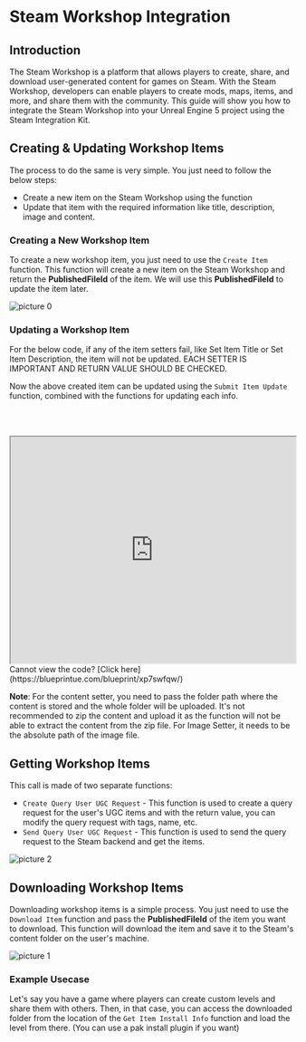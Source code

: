 
# Steam Workshop Integration

## Introduction

The Steam Workshop is a platform that allows players to create, share, and download user-generated content for games on Steam. With the Steam Workshop, developers can enable players to create mods, maps, items, and more, and share them with the community. This guide will show you how to integrate the Steam Workshop into your Unreal Engine 5 project using the Steam Integration Kit.

## Creating & Updating Workshop Items

The process to do the same is very simple. You just need to follow the below steps:

- Create a new item on the Steam Workshop using the function
- Update that item with the required information like title, description, image and content.

### Creating a New Workshop Item

To create a new workshop item, you just need to use the `Create Item` function. This function will create a new item on the Steam Workshop and return the **PublishedFileId** of the item. We will use this **PublishedFileId** to update the item later.

![picture 0](../../images/38f2bc1283cb205b56c60a242cc17c0c2f39f8808a23463662b2b0ce9e39b7a7.png)  

### Updating a Workshop Item

<Callout type="warning">
    For the below code, if any of the item setters fail, like Set Item Title or Set Item Description, the item will not be updated. EACH SETTER IS IMPORTANT AND RETURN VALUE SHOULD BE CHECKED.
</Callout>


Now the above created item can be updated using the `Submit Item Update` function, combined with the functions for updating each info.

<br></br>

<iframe src="https://blueprintue.com/render/xp7swfqw/" scrolling="no" allowfullscreen width="100%" height="400px"></iframe>
Cannot view the code? [Click here](https://blueprintue.com/blueprint/xp7swfqw/)


**Note**: For the content setter, you need to pass the folder path where the content is stored and the whole folder will be uploaded. It's not recommended to zip the content and upload it as the function will not be able to extract the content from the zip file. For Image Setter, it needs to be the absolute path of the image file.

## Getting Workshop Items

This call is made of two separate functions:

- `Create Query User UGC Request` - This function is used to create a query request for the user's UGC items and with the return value, you can modify the query request with tags, name, etc.
- `Send Query User UGC Request` - This function is used to send the query request to the Steam backend and get the items.

![picture 2](../../images/0839aa1e62dd340077090efa2d01526f472c25d3452e2bc5c4c078df25349ccd.png)  


## Downloading Workshop Items

Downloading workshop items is a simple process. You just need to use the `Download Item` function and pass the **PublishedFileId** of the item you want to download. This function will download the item and save it to the Steam's content folder on the user's machine.

![picture 1](../../images/bd17db721025044e4c72d6f7aa261988cf841676017660517877ffc5433902e5.png)  

### Example Usecase

Let's say you have a game where players can create custom levels and share them with others. Then, in that case, you can access the downloaded folder from the location of the `Get Item Install Info` function and load the level from there. (You can use a pak install plugin if you want)

